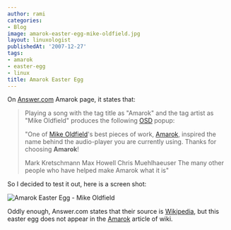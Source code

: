 ```yaml
---
author: rami
categories:
- Blog
image: amarok-easter-egg-mike-oldfield.jpg
layout: linuxologist
publishedAt: '2007-12-27'
tags:
- amarok
- easter-egg
- linux
title: Amarok Easter Egg
---
```


On [Answer.com](http://www.answers.com/topic/amarok-audio "Answer.com") Amarok page, it states that:

> Playing a song with the tag title as "Amarok" and the tag artist as "Mike Oldfield" produces the following [OSD](http://en.wikipedia.org/wiki/On-screen_display "OSD") popup:
>
> "One of [Mike Oldfield](http://en.wikipedia.org/wiki/Mike_Oldfield "Mike Oldfield")'s best pieces of work, [Amarok](http://en.wikipedia.org/wiki/Amarok_%28software%29 "Amarok"), inspired the name behind the audio-player you are currently using. Thanks for choosing **Amarok**!
> 
> Mark Kretschmann
> Max Howell
> Chris Muehlhaeuser
> The many other people who have helped make Amarok what it is"

So I decided to test it out, here is a screen shot:

![Amarok Easter Egg - Mike Oldfield](/assets/images/content/blog/amarok-easter-egg-mike-oldfield.jpg)

Oddly enough, Answer.com states that their source is [Wikipedia](http://www.wikipedia.com "Wikipedia"), but this easter egg does not appear in the [Amarok](http://en.wikipedia.org/wiki/Amarok_%28software%29 "Amarok") article of wiki.